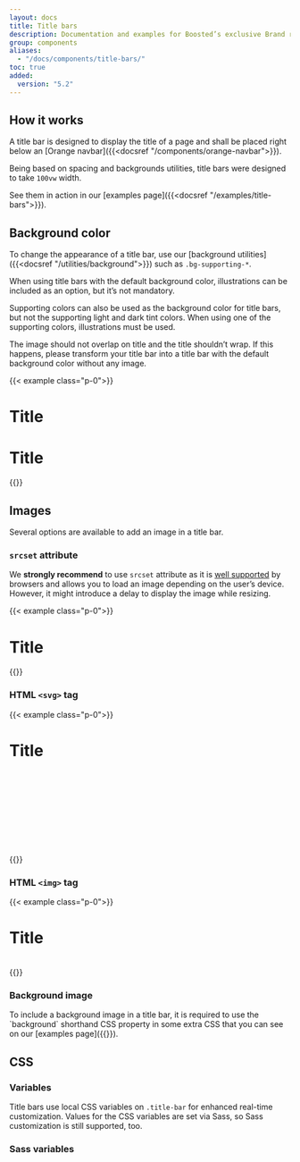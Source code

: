 ```yaml
---
layout: docs
title: Title bars
description: Documentation and examples for Boosted’s exclusive Brand responsive title bars.
group: components
aliases:
  - "/docs/components/title-bars/"
toc: true
added:
  version: "5.2"
---
```


## How it works

A title bar is designed to display the title of a page and shall be placed right below an [Orange navbar]({{<docsref "/components/orange-navbar">}}).

Being based on spacing and backgrounds utilities, title bars were designed to take `100vw` width.

See them in action in our [examples page]({{<docsref "/examples/title-bars">}}).

## Background color

To change the appearance of a title bar, use our [background utilities]({{<docsref "/utilities/background">}}) such as `.bg-supporting-*`.

When using title bars with the default background color, illustrations can be included as an option, but it’s not mandatory.

Supporting colors can also be used as the background color for title bars, but not the supporting light and dark tint colors. When using one of the supporting colors, illustrations must be used.

The image should not overlap on title and the title shouldn’t wrap. If this happens, please transform your title bar into a title bar with the default background color without any image.

{{< example class="p-0">}}
<div class="title-bar">
  <div class="container-xxl">
    <h1 class="display-1">Title</h1>
  </div>
</div>

<div class="mt-3"></div>

<div class="bg-supporting-green title-bar" data-bs-theme="light">
  <div class="container-xxl">
    <h1 class="display-1">Title</h1>
    <picture>
      <source media="(min-width:1440px)" srcset="/docs/[[config:docs_version]]/assets/img/title-bars-illustrations/illustration-1440.png">
      <source media="(min-width:1280px)" srcset="/docs/[[config:docs_version]]/assets/img/title-bars-illustrations/illustration-1280.png">
      <source media="(min-width:1024px)" srcset="/docs/[[config:docs_version]]/assets/img/title-bars-illustrations/illustration-1024.png">
      <source media="(min-width:768px)" srcset="/docs/[[config:docs_version]]/assets/img/title-bars-illustrations/illustration-768.png">
      <source media="(min-width:480px)" srcset="/docs/[[config:docs_version]]/assets/img/title-bars-illustrations/illustration-480.png">
      <source media="(min-width:320px)" srcset="/docs/[[config:docs_version]]/assets/img/title-bars-illustrations/illustration-320.png">
      <img src="/docs/[[config:docs_version]]/assets/img/title-bars-illustrations/illustration-320.png" alt="">
    </picture>
  </div>
</div>
{{</ example >}}

## Images

Several options are available to add an image in a title bar.

### `srcset` attribute

We **strongly recommend** to use `srcset` attribute as it is [well supported](https://caniuse.com/srcset) by browsers and allows you to load an image depending on the user’s device. However, it might introduce a delay to display the image while resizing.

{{< example class="p-0">}}
<div class="bg-supporting-pink title-bar" data-bs-theme="light">
  <div class="container-xxl">
    <h1 class="display-1">Title</h1>
    <picture>
      <source media="(min-width:1440px)" srcset="/docs/[[config:docs_version]]/assets/img/title-bars-illustrations/illustration-1440.png">
      <source media="(min-width:1280px)" srcset="/docs/[[config:docs_version]]/assets/img/title-bars-illustrations/illustration-1280.png">
      <source media="(min-width:1024px)" srcset="/docs/[[config:docs_version]]/assets/img/title-bars-illustrations/illustration-1024.png">
      <source media="(min-width:768px)" srcset="/docs/[[config:docs_version]]/assets/img/title-bars-illustrations/illustration-768.png">
      <source media="(min-width:480px)" srcset="/docs/[[config:docs_version]]/assets/img/title-bars-illustrations/illustration-480.png">
      <source media="(min-width:320px)" srcset="/docs/[[config:docs_version]]/assets/img/title-bars-illustrations/illustration-320.png">
      <img src="/docs/[[config:docs_version]]/assets/img/title-bars-illustrations/illustration-320.png" alt="">
    </picture>
  </div>
</div>
{{</ example >}}

### HTML `<svg>` tag

{{< example class="p-0">}}
<div class="bg-supporting-purple title-bar" data-bs-theme="light">
  <div class="container-xxl">
    <h1 class="display-1">Title</h1>
    <svg aria-hidden="true" width="1.8em"><use xlink:href="/docs/[[config:docs_version]]/assets/img/boosted-sprite.svg#file-document"/></svg>
  </div>
</div>
{{</ example >}}

### HTML `<img>` tag

{{< example class="p-0">}}
<div class="bg-supporting-green title-bar" data-bs-theme="light">
  <div class="container-xxl">
    <h1 class="display-1">Title</h1>
    <img src="/docs/[[config:docs_version]]/assets/img/title-bars-illustrations/illustration-320.png" alt="" class="d-sm-none">
    <img src="/docs/[[config:docs_version]]/assets/img/title-bars-illustrations/illustration-480.png" alt="" class="d-none d-sm-block d-md-none">
    <img src="/docs/[[config:docs_version]]/assets/img/title-bars-illustrations/illustration-768.png" alt="" class="d-none d-md-block d-lg-none">
    <img src="/docs/[[config:docs_version]]/assets/img/title-bars-illustrations/illustration-1024.png" alt="" class="d-none d-lg-block d-xl-none">
    <img src="/docs/[[config:docs_version]]/assets/img/title-bars-illustrations/illustration-1280.png" alt="" class="d-none d-xl-block d-xxl-none">
    <img src="/docs/[[config:docs_version]]/assets/img/title-bars-illustrations/illustration-1440.png" alt="" class="d-none d-xxl-block">
  </div>
</div>
{{</ example >}}

### Background image

<Callout type="info">
To include a background image in a title bar, it is required to use the `background` shorthand CSS property in some extra CSS that you can see on our [examples page]({{<docsref "/examples/title-bars">}}).
</Callout>

## CSS

### Variables

Title bars use local CSS variables on `.title-bar` for enhanced real-time customization. Values for the CSS variables are set via Sass, so Sass customization is still supported, too.

<ScssDocs name="title-bar-css-vars" file="scss/_title-bars.scss" />

### Sass variables

<ScssDocs name="title-bars-variables" file="scss/_variables.scss" />
